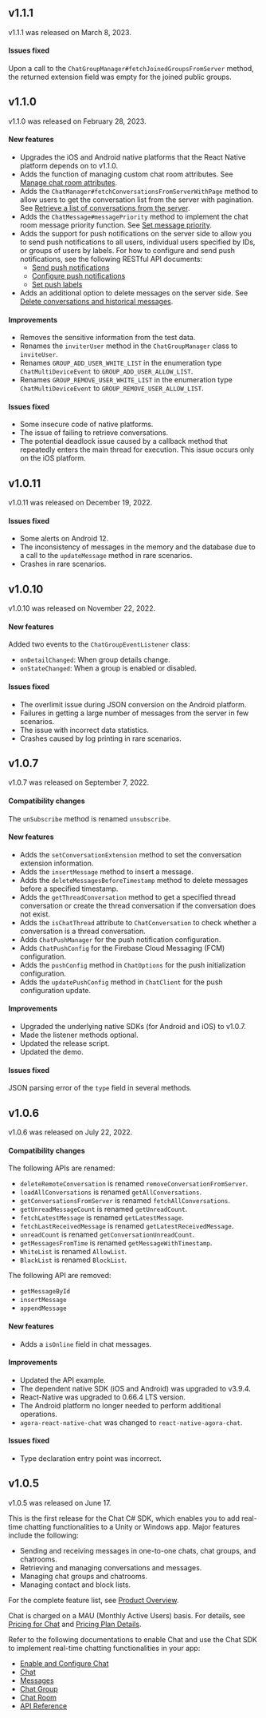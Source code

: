 <PlatformWrapper platform="react-native">

## v1.1.1

v1.1.1 was released on March 8, 2023.

#### Issues fixed

Upon a call to the `ChatGroupManager#fetchJoinedGroupsFromServer` method, the returned extension field was empty for the joined public groups.

## v1.1.0

v1.1.0 was released on February 28, 2023.

#### New features

- Upgrades the iOS and Android native platforms that the React Native platform depends on to v1.1.0.
- Adds the function of managing custom chat room attributes. See [Manage chat room attributes](../restful-api/chatroom-management/manage-chatroom-attributes).
- Adds the `ChatManager#fetchConversationsFromServerWithPage` method to allow users to get the conversation list from the server with pagination. See [Retrieve a list of conversations from the server](../client-api/messages/retrieve-messages#retrieve-a-list-of-conversations-from-the-server).
- Adds the `ChatMessage#messagePriority` method to implement the chat room message priority function. See [Set message priority](../client-api/messages/send-receive-messages#set-message-priority).
- Adds the support for push notifications on the server side to allow you to send push notifications to all users, individual users specified by IDs, or groups of users by labels. For how to configure and send push notifications, see the following RESTful API documents:
  - [Send push notifications](../restful-api/message-management/send-push-notifications)
  - [Configure push notifications](../restful-api/message-management/configure-push-notifications)
  - [Set push labels](../restful-api/message-management/set-push-labels)
- Adds an additional option to delete messages on the server side. See [Delete conversations and historical messages](../client-api/messages/manage-messages#delete-conversations-and-historical-messages).


#### Improvements

- Removes the sensitive information from the test data.
- Renames the `inviterUser` method in the `ChatGroupManager` class to `inviteUser`.
- Renames `GROUP_ADD_USER_WHITE_LIST` in the enumeration type `ChatMultiDeviceEvent` to `GROUP_ADD_USER_ALLOW_LIST`.
- Renames `GROUP_REMOVE_USER_WHITE_LIST` in the enumeration type `ChatMultiDeviceEvent`  to `GROUP_REMOVE_USER_ALLOW_LIST`.

#### Issues fixed

- Some insecure code of native platforms.
- The issue of failing to retrieve conversations.
- The potential deadlock issue caused by a callback method that repeatedly enters the main thread for execution. This issue occurs only on the iOS platform.

## v1.0.11

v1.0.11 was released on December 19, 2022.

#### Issues fixed

- Some alerts on Android 12.
- The inconsistency of messages in the memory and the database due to a call to the
`updateMessage` method in rare scenarios.
- Crashes in rare scenarios.

## v1.0.10

v1.0.10 was released on November 22, 2022.

#### New features

Added two events to the `ChatGroupEventListener` class:

- `onDetailChanged`: When group details change.
- `onStateChanged`: When a group is enabled or disabled.

#### Issues fixed

- The overlimit issue during JSON conversion on the Android platform.
- Failures in getting a large number of messages from the server in few scenarios.
- The issue with incorrect data statistics.
- Crashes caused by log printing in rare scenarios.

## v1.0.7

v1.0.7 was released on September 7, 2022.

#### Compatibility changes

The `unSubscribe` method is renamed `unsubscribe`.

#### New features

- Adds the `setConversationExtension` method to set the conversation extension information.
- Adds the `insertMessage` method to insert a message.
- Adds the `deleteMessagesBeforeTimestamp` method to delete messages before a specified timestamp.
- Adds the `getThreadConversation` method to get a specified thread conversation or create the thread conversation if the conversation does not exist. 
- Adds the `isChatThread` attribute to `ChatConversation` to check whether a conversation is a thread conversation.
- Adds `ChatPushManager` for the push notification configuration.
- Adds `ChatPushConfig` for the Firebase Cloud Messaging (FCM) configuration.
- Adds the `pushConfig` method in `ChatOptions` for the push initialization configuration. 
- Adds the `updatePushConfig` method in `ChatClient` for the push configuration update.

#### Improvements

- Upgraded the underlying native SDKs (for Android and iOS) to v1.0.7.
- Made the listener methods optional.
- Updated the release script.
- Updated the demo.

#### Issues fixed

JSON parsing error of the `type` field in several methods.

## v1.0.6

v1.0.6 was released on July 22, 2022.

#### Compatibility changes

The following APIs are renamed:

- `deleteRemoteConversation` is renamed `removeConversationFromServer`.
- `loadAllConversations` is renamed `getAllConversations`.
- `getConversationsFromServer` is renamed `fetchAllConversations`.
- `getUnreadMessageCount` is renamed `getUnreadCount`.
- `fetchLatestMessage` is renamed `getLatestMessage`.
- `fetchLastReceivedMessage` is renamed `getLatestReceivedMessage`.
- `unreadCount` is renamed `getConversationUnreadCount`.
- `getMessagesFromTime` is renamed `getMessageWithTimestamp`.
- `WhiteList` is renamed `AllowList`.
- `BlackList` is renamed `BlockList`.

The following API are removed:

- `getMessageById`
- `insertMessage`
- `appendMessage`

#### New features

- Adds a `isOnline` field in chat messages.

#### Improvements

- Updated the API example.
- The dependent native SDK (iOS and Android) was upgraded to v3.9.4.
- React-Native was upgraded to 0.66.4 LTS version.
- The Android platform no longer needed to perform additional operations.
- `agora-react-native-chat` was changed to `react-native-agora-chat`.

#### Issues fixed

- Type declaration entry point was incorrect.

## v1.0.5

v1.0.5 was released on June 17.

This is the first release for the Chat C# SDK, which enables you to add real-time chatting functionalities to a Unity or Windows app. Major features include the following:

- Sending and receiving messages in one-to-one chats, chat groups, and chatrooms.
- Retrieving and managing conversations and messages.
- Managing chat groups and chatrooms.
- Managing contact and block lists.

For the complete feature list, see [Product Overview](../overview/product-overview).

Chat is charged on a MAU (Monthly Active Users) basis. For details, see [Pricing for Chat](pricing) and [Pricing Plan Details](../reference/pricing-plan-details).

Refer to the following documentations to enable Chat and use the Chat SDK to implement real-time chatting functionalities in your app:

- [Enable and Configure Chat](../get-started/enable)
- [Chat <Vg k="GET_STARTED"/>](../get-started/get-started-sdk)
- [Messages](../reference/message-overview)
- [Chat Group](../reference/group-overview)
- [Chat Room](../reference/chatroom-overview)
- [API Reference](https://docs.agora.io/en/agora-chat/api-ref)

</PlatformWrapper>